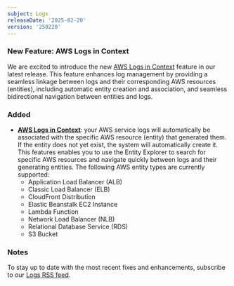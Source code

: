 ```yaml
---
subject: Logs
releaseDate: '2025-02-20'
version: '250220'
---
```


### New Feature: AWS Logs in Context

We are excited to introduce the new [AWS Logs in Context](/docs/logs/logs-context/aws-logs-in-context/) feature in our latest release. This feature enhances log management by providing a seamless linkage between logs and their corresponding AWS resources (entities), including automatic entity creation and association, and seamless bidirectional navigation between entities and logs.

### Added

* **[AWS Logs in Context](/docs/logs/logs-context/aws-logs-in-context/)**: your AWS service logs will automatically be associated with the specific AWS resource (entity) that generated them. If the entity does not yet exist, the system will automatically create it. This features enables you to use the Entity Explorer to search for specific AWS resources and navigate quickly between logs and their generating entities. The following AWS entity types are currently supported:
  * Application Load Balancer (ALB)
  * Classic Load Balancer (ELB)
  * CloudFront Distribution
  * Elastic Beanstalk EC2 Instance
  * Lambda Function
  * Network Load Balancer (NLB)
  * Relational Database Service (RDS)
  * S3 Bucket

### Notes

To stay up to date with the most recent fixes and enhancements, subscribe to our [Logs RSS feed](/docs/release-notes/logs-release-notes/).
